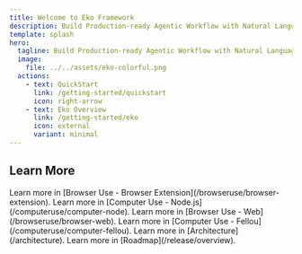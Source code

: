 ```yaml
---
title: Welcome to Eko Framework
description: Build Production-ready Agentic Workflow with Natural Language
template: splash
hero:
  tagline: Build Production-ready Agentic Workflow with Natural Language
  image:
    file: ../../assets/eko-colorful.png
  actions:
    - text: QuickStart
      link: /getting-started/quickstart
      icon: right-arrow
    - text: Eko Overview
      link: /getting-started/eko
      icon: external
      variant: minimal
---
```



## Learn More

<CardGrid>
	<Card title="Use Eko in Browser Extension" icon="puzzle">
		Learn more in [Browser Use - Browser Extension](/browseruse/browser-extension).
	</Card>
	<Card title="Use Eko in Node.js" icon="node">
		Learn more in [Computer Use - Node.js](/computeruse/computer-node).
	</Card>
	<Card title="Use Eko in Web" icon="seti:react">
		Learn more in [Browser Use - Web](/browseruse/browser-web).
	</Card>
	<Card title="Use Eko in AI-Browser Fellou" icon="laptop">
		Learn more in [Computer Use - Fellou](/computeruse/computer-fellou).
	</Card>
	<Card title="Architecture" icon="threads">
		Learn more in [Architecture](/architecture).
	</Card>
	<Card title="Roadmap" icon="seti:todo">
		Learn more in [Roadmap](/release/overview).
	</Card>
</CardGrid>
